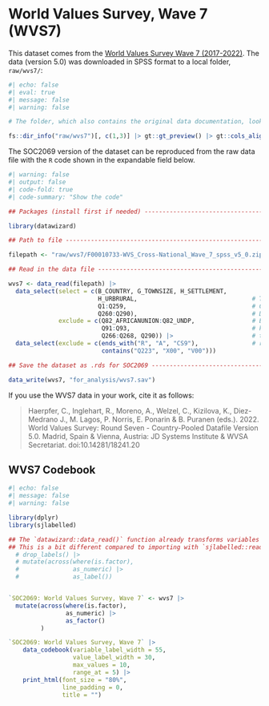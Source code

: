 
# World Values Survey, Wave 7 (WVS7)

This dataset comes from the [World Values Survey Wave 7 (2017-2022)](https://www.worldvaluessurvey.org/WVSDocumentationWV7.jsp). The data (version 5.0) was downloaded in SPSS format to a local folder, `raw/wvs7/`:

```r
#| echo: false
#| eval: true
#| message: false
#| warning: false

# The folder, which also contains the original data documentation, looks like this:

fs::dir_info("raw/wvs7")[, c(1,3)] |> gt::gt_preview() |> gt::cols_align(align = "left") |> gt::tab_options(table.width = "70%")

```

The SOC2069 version of the dataset can be reproduced from the raw data file with the `R` code shown in the expandable field below.

```r
#| warning: false
#| output: false
#| code-fold: true
#| code-summary: "Show the code"

## Packages (install first if needed) ----------------------------------------------------------------------------------------

library(datawizard)

## Path to file --------------------------------------------------------------------------------------------------------------

filepath <- "raw/wvs7/F00010733-WVS_Cross-National_Wave_7_spss_v5_0.zip"

## Read in the data file -----------------------------------------------------------------------------------------------------

wvs7 <- data_read(filepath) |> 
  data_select(select = c(B_COUNTRY, G_TOWNSIZE, H_SETTLEMENT,
                         H_URBRURAL,                                # Technical variables
                         Q1:Q259,                                   # Core variables
                         Q260:Q290),                                # Demographic and socio-economic variables
              exclude = c(Q82_AFRICANUNION:Q82_UNDP,                # Exclude: region specific,
                          Q91:Q93,                                  # knowledge test,
                          Q266:Q268, Q290)) |>                      # too detailed
  data_select(exclude = c(ends_with("R", "A", "CS9"),               # recoded, country-specific
                          contains("Q223", "X00", "V00")))

## Save the dataset as .rds for SOC2069 --------------------------------------------------------------------------------------

data_write(wvs7, "for_analysis/wvs7.sav")

```


If you use the WVS7 data in your work, cite it as follows:

  > Haerpfer, C., Inglehart, R., Moreno, A., Welzel, C., Kizilova, K., Diez-Medrano J., M. Lagos, P. Norris, E. Ponarin & B. Puranen (eds.). 2022. World Values Survey: Round Seven - Country-Pooled Datafile Version 5.0. Madrid, Spain & Vienna, Austria: JD Systems Institute & WVSA Secretariat. doi:10.14281/18241.20


## WVS7 Codebook

```r
#| echo: false
#| message: false
#| warning: false

library(dplyr)
library(sjlabelled)

## The `datawizard::data_read()` function already transforms variables into factors more efficiently than `sjlabelled::read_spss()`, but for the `data_codebook()` we would like to have the Values listed as well as the Value Labels, so we need to transform the factors back to numeric and then into factors again.
## This is a bit different compared to importing with `sjlabelled::read_spss()`, when we would do:
  # drop_labels() |>
  # mutate(across(where(is.factor), 
  #               as_numeric) |> 
  #               as_label()) 


`SOC2069: World Values Survey, Wave 7` <- wvs7 |> 
  mutate(across(where(is.factor), 
                as_numeric) |> 
                as_factor()
         )

`SOC2069: World Values Survey, Wave 7` |> 
    data_codebook(variable_label_width = 55, 
                  value_label_width = 30,
                  max_values = 10,
                  range_at = 5) |> 
    print_html(font_size = "80%",
               line_padding = 0,
               title = "")
```




